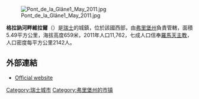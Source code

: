 [[Image:Pont_de_la_Glâne1_May_2011.jpg|right]]

'''格拉訥河畔維拉爾'''（{{lang-fr|Villars-sur-Glâne}}）是[[瑞士|瑞士]]的城鎮，位於該國西部，由[[弗里堡州|弗里堡州]]負責管轄，面積5.49平方公里，海拔高度659米，2011年人口11,762，七成人口信奉[[羅馬天主教|羅馬天主教]]，人口密度每平方公里2142人。

==外部連結==
* [http://www.villars-sur-glane.ch Official website] {{Wayback|url=http://www.villars-sur-glane.ch/ |date=20110222030625 }} {{fr icon}}

{{Authority control}}
{{Switzerland-geo-stub}}
{{DEFAULTSORT:Villars-sur-Glâne}}
[[Category:瑞士城市|Category:瑞士城市]]
[[Category:弗里堡州的市镇|Category:弗里堡州的市镇]]
